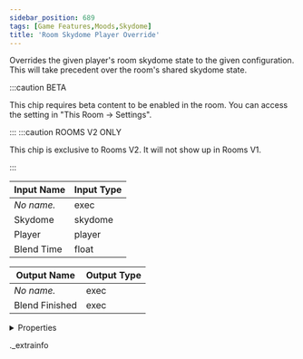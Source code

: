 ```yaml
---
sidebar_position: 689
tags: [Game Features,Moods,Skydome]
title: 'Room Skydome Player Override'
---
```


Overrides the given player's room skydome state to the given configuration. This will take precedent over the room's shared skydome state.

:::caution BETA

This chip requires beta content to be enabled in the room. You can access the setting in "This Room -> Settings".

:::
:::caution ROOMS V2 ONLY

This chip is exclusive to Rooms V2. It will not show up in Rooms V1.

:::


<IChip uuid="f204d79b-fbd2-4b19-a4bf-b7eabe927bed" />

| Input Name | Input Type |
|-----------|-----------|
| *No name.* | exec |
| Skydome | skydome |
| Player | player |
| Blend Time | float |

| Output Name | Output Type |
|-----------|-----------|
| *No name.* | exec |
| Blend Finished | exec |


<details>
  <summary>Properties</summary>
  <div>
    <div>
    <table>
      <thead>
        <tr>
          <th>Room availability:</th>
          <th>Rooms V2 only</th>
        </tr>
        <tr>
          <th>Is beta required?</th>
          <th>Yes</th>
        </tr>
        <tr>
          <th>Is this chip a trolling risk?</th>
          <th>No</th>
        </tr>
        <tr>
          <th>Is this chip a role assignment risk?</th>
          <th>No</th>
        </tr>
        <tr>
          <th>Chip UUID</th>
          <th>f204d79b-fbd2-4b19-a4bf-b7eabe927bed</th>
        </tr>
      </thead>
    </table>
    </div>
  </div>
</details>

._extrainfo